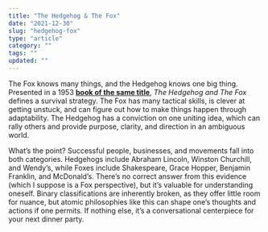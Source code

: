 ```yaml
---
title: "The Hedgehog & The Fox"
date: "2021-12-30"
slug: "hedgehog-fox"
type: "article"
category: ""
tags: ""
updated: ""
---
```


The Fox knows many things, and the Hedgehog knows one big thing. Presented in a 1953 **[book of the same title](https://en.wikipedia.org/wiki/The_Hedgehog_and_the_Fox)**, *The Hedgehog and The Fox* defines a survival strategy. The Fox has many tactical skills, is clever at getting unstuck, and can figure out how to make things happen through adaptability. The Hedgehog has a conviction on one uniting idea, which can rally others and provide purpose, clarity, and direction in an ambiguous world.

What’s the point? Successful people, businesses, and movements fall into both categories. Hedgehogs include Abraham Lincoln, Winston Churchill, and Wendy’s, while Foxes include Shakespeare, Grace Hopper, Benjamin Franklin, and McDonald’s. There’s no correct answer from this evidence (which I suppose is a Fox perspective), but it’s valuable for understanding oneself. Binary classifications are inherently broken, as they offer little room for nuance, but atomic philosophies like this can shape one’s thoughts and actions if one permits. If nothing else, it’s a conversational centerpiece for your next dinner party.